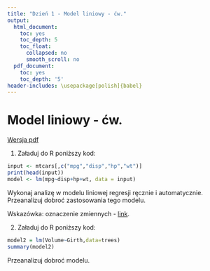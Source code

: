 ```yaml
---
title: "Dzień 1 - Model liniowy - ćw."
output:
  html_document:
    toc: yes
    toc_depth: 5
    toc_float:
      collapsed: no
      smooth_scroll: no
  pdf_document:
    toc: yes
    toc_depth: '5'
header-includes: \usepackage[polish]{babel}
---
```

<style type="text/css">
.title {
  display: none;
}

.table {
    width:70%;
}

#getting-started img {
  margin-right: 10px;
}

</style>



# Model liniowy - ćw.

[Wersja pdf](modelliniowycw.pdf) 

1. Załaduj do R poniższy kod:

```r
input <- mtcars[,c("mpg","disp","hp","wt")]
print(head(input))
model <- lm(mpg~disp+hp+wt, data = input)
```

Wykonaj analizę w modelu liniowej regresji ręcznie i automatycznie. Przeanalizuj dobroć zastosowania tego modelu.

Wskazówka: oznaczenie zmiennych - [link](https://stat.ethz.ch/R-manual/R-devel/library/datasets/html/mtcars.html).

2. Załaduj do R poniższy kod:

```r
model2 = lm(Volume~Girth,data=trees)
summary(model2)
```

Przeanalizuj dobroć modelu.
</div>


